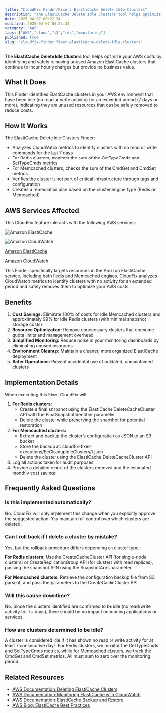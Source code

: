 ```yaml
---
title: "CloudFix Finder/Fixer: ElastiCache Delete Idle Clusters"
description: "The ElastiCache Delete Idle Clusters tool helps optimize your AWS costs by identifying and safely removing unused Amazon ElastiCache clusters that continue to i..."
date: 2025-04-07 00:22:34
modified: 2025-04-07 00:22:34
category: "AWS"
tags: ["AWS","cloud","s3","rds","monitoring"]
published: true
slug: "cloudfix-finder-fixer-elasticache-delete-idle-clusters"
---
```


The **ElastiCache Delete Idle Clusters** tool helps optimize your AWS costs by identifying and safely removing unused Amazon ElastiCache clusters that continue to incur hourly charges but provide no business value.

## What It Does

This Finder identifies ElastiCache clusters in your AWS environment that have been idle (no read or write activity) for an extended period (7 days or more), indicating they are unused resources that can be safely removed to reduce costs.

## How It Works

The ElastiCache Delete Idle Clusters Finder:

-   Analyzes CloudWatch metrics to identify clusters with no read or write commands for the last 7 days
-   For Redis clusters, monitors the sum of the GetTypeCmds and SetTypeCmds metrics
-   For Memcached clusters, checks the sum of the CmdGet and CmdSet metrics
-   Verifies the cluster is not part of critical infrastructure through tags and configuration
-   Creates a remediation plan based on the cluster engine type (Redis or Memcached)

## AWS Services Affected

This CloudFix feature interacts with the following AWS services:

![Amazon ElastiCache](/media/uploads/ElastiCache.svg)

![Amazon CloudWatch](/media/uploads/CloudWatch.svg)

[Amazon ElastiCache](https://docs.aws.amazon.com/AmazonElastiCache/latest/red-ug/WhatIs.html)

[Amazon CloudWatch](https://docs.aws.amazon.com/AmazonCloudWatch/latest/monitoring/)

This Finder specifically targets resources in the Amazon ElastiCache service, including both Redis and Memcached engines. CloudFix analyzes CloudWatch metrics to identify clusters with no activity for an extended period and safely removes them to optimize your AWS costs.

## Benefits

1.  **Cost Savings:** Eliminate 100% of costs for idle Memcached clusters and approximately 99% for idle Redis clusters (with minimal snapshot storage costs)
2.  **Resource Optimization:** Remove unnecessary clusters that consume quota limits and management overhead
3.  **Simplified Monitoring:** Reduce noise in your monitoring dashboards by eliminating unused resources
4.  **Environment Cleanup:** Maintain a cleaner, more organized ElastiCache deployment
5.  **Safer Operations:** Prevent accidental use of outdated, unmaintained clusters

## Implementation Details

When executing this Fixer, CloudFix will:

1.  **For Redis clusters:**
    -   Create a final snapshot using the ElastiCache DeleteCacheCluster API with the FinalSnapshotIdentifier parameter
    -   Delete the cluster while preserving the snapshot for potential restoration
2.  **For Memcached clusters:**
    -   Extract and backup the cluster’s configuration as JSON to an S3 bucket
    -   Store the backup at: cloudfix-fixer-executions<AccountId>/EcCleanupIdleClusters/<Engine>/<ClusterName>.json
    -   Delete the cluster using the ElastiCache DeleteCacheCluster API
3.  Log all actions taken for audit purposes
4.  Provide a detailed report of the clusters removed and the estimated monthly cost savings

## Frequently Asked Questions

### Is this implemented automatically?

No. CloudFix will only implement this change when you explicitly approve the suggested action. You maintain full control over which clusters are deleted.

### Can I roll back if I delete a cluster by mistake?

Yes, but the rollback procedure differs depending on cluster type:

**For Redis clusters:** Use the CreateCacheCluster API (for single-node clusters) or CreateReplicationGroup API (for clusters with read replicas), passing the snapshot ARN using the SnapshotArns parameter.

**For Memcached clusters:** Retrieve the configuration backup file from S3, parse it, and pass the parameters to the CreateCacheCluster API.

### Will this cause downtime?

No. Since the clusters identified are confirmed to be idle (no read/write activity for 7+ days), there should be no impact on running applications or services.

### How are clusters determined to be idle?

A cluster is considered idle if it has shown no read or write activity for at least 7 consecutive days. For Redis clusters, we monitor the GetTypeCmds and SetTypeCmds metrics, while for Memcached clusters, we track the CmdGet and CmdSet metrics. All must sum to zero over the monitoring period.

## Related Resources

-   [AWS Documentation: Deleting ElastiCache Clusters](https://docs.aws.amazon.com/AmazonElastiCache/latest/dg/Clusters.Delete.html)
-   [AWS Documentation: Monitoring ElastiCache with CloudWatch](https://docs.aws.amazon.com/AmazonElastiCache/latest/dg/CacheMetrics.html)
-   [AWS Documentation: ElastiCache Backup and Restore](https://docs.aws.amazon.com/AmazonElastiCache/latest/dg/backups-automatic.html)
-   [AWS Blog: ElastiCache Best Practices](https://aws.amazon.com/blogs/database/best-practices-redis-clients-and-amazon-elasticache-for-redis/)
